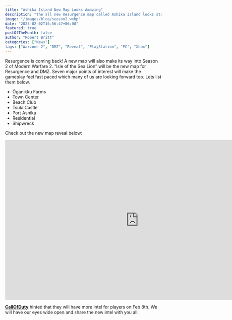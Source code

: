 ```yaml
---
title: "Ashika Island New Map Looks Amazing"
description: "The all new Resurgence map called Ashika Island looks stunning and Beautiful"
image: "/images/blog/season2.webp"
date: "2023-02-02T16:56:47+06:00"
featured: true
postOfTheMonth: false
author: "Robert Britt"
categories: ["News"]
tags: ["Warzone 2", "DMZ", "Reveal", "PlayStation", "PC", "Xbox"]
---
```


Resurgence is coming back! A new map will also make its way into Season 2 of Modern Warfare 2. “Isle of the Sea Lion” will be the new map for Resurgence and DMZ. Seven major points of interest will make the gameplay feel fast paced which many of us are looking forward too. Lets list them below.

- Ōganikku Farms
- Town Center
- Beach Club
- Tsuki Castle
- Port Ashika
- Residential
- Shipwreck

Check out the new map reveal below:

<iframe
	width='860'
	height='515'
	src='https://www.youtube-nocookie.com/embed/y_Bn8Iw-iJk'
	title='YouTube video player'
	frameborder='0'
	allow='accelerometer; autoplay; clipboard-write; encrypted-media; gyroscope; picture-in-picture; web-share'
	allowfullscreen
></iframe>

[**CallOfDuty**](https://www.callofduty.com/blog/2023/02/call-of-duty-warzone-2-0-ashika-island-resurgence-map-deep-dive) hinted that they will have more intel for players on Feb 8th. We will have our eyes wide open and share the new intel with you all.
